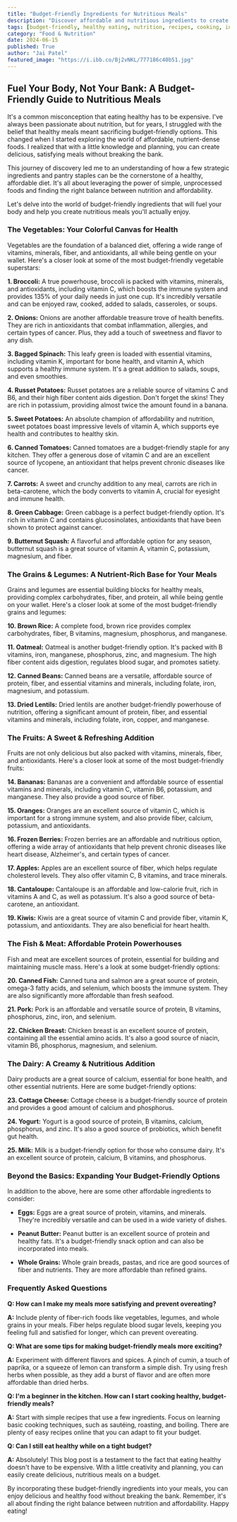 ```yaml
---
title: "Budget-Friendly Ingredients for Nutritious Meals"
description: "Discover affordable and nutritious ingredients to create delicious meals on a budget. This guide explores budget-friendly options for vegetables, fruits, grains, legumes, fish, meat, and dairy, helping you fuel your body without straining your wallet."
tags: [budget-friendly, healthy eating, nutrition, recipes, cooking, ingredients, affordable meals, meal planning, grocery shopping, health]
category: "Food & Nutrition"
date: 2024-06-15
published: True
author: "Jai Patel"
featured_image: "https://i.ibb.co/Bj2vNKL/777186c40b51.jpg"
---
```


##  Fuel Your Body, Not Your Bank: A Budget-Friendly Guide to Nutritious Meals

It's a common misconception that eating healthy has to be expensive. I've always been passionate about nutrition, but for years, I struggled with the belief that healthy meals meant sacrificing budget-friendly options. This changed when I started exploring the world of affordable, nutrient-dense foods.  I realized that with a little knowledge and planning, you can create delicious, satisfying meals without breaking the bank. 

This journey of discovery led me to an understanding of how a few strategic ingredients and pantry staples can be the cornerstone of a healthy, affordable diet. It's all about leveraging the power of simple, unprocessed foods and finding the right balance between nutrition and affordability. 

Let's delve into the world of budget-friendly ingredients that will fuel your body and help you create nutritious meals you'll actually enjoy.

###  The Vegetables: Your Colorful Canvas for Health

Vegetables are the foundation of a balanced diet, offering a wide range of vitamins, minerals, fiber, and antioxidants, all while being gentle on your wallet. Here's a closer look at some of the most budget-friendly vegetable superstars:

**1. Broccoli:** A true powerhouse, broccoli is packed with vitamins, minerals, and antioxidants, including vitamin C, which boosts the immune system and provides 135% of your daily needs in just one cup. It's incredibly versatile and can be enjoyed raw, cooked, added to salads, casseroles, or soups.

**2. Onions:** Onions are another affordable treasure trove of health benefits. They are rich in antioxidants that combat inflammation, allergies, and certain types of cancer.  Plus, they add a touch of sweetness and flavor to any dish.

**3. Bagged Spinach:**  This leafy green is loaded with essential vitamins, including vitamin K, important for bone health, and vitamin A, which supports a healthy immune system. It's a great addition to salads, soups, and even smoothies.

**4. Russet Potatoes:**  Russet potatoes are a reliable source of vitamins C and B6, and their high fiber content aids digestion. Don't forget the skins! They are rich in potassium, providing almost twice the amount found in a banana.

**5. Sweet Potatoes:**  An absolute champion of affordability and nutrition, sweet potatoes boast impressive levels of vitamin A, which supports eye health and contributes to healthy skin. 

**6. Canned Tomatoes:** Canned tomatoes are a budget-friendly staple for any kitchen. They offer a generous dose of vitamin C and are an excellent source of lycopene, an antioxidant that helps prevent chronic diseases like cancer.

**7. Carrots:**  A sweet and crunchy addition to any meal, carrots are rich in beta-carotene, which the body converts to vitamin A, crucial for eyesight and immune health. 

**8. Green Cabbage:** Green cabbage is a perfect budget-friendly option. It's rich in vitamin C and contains glucosinolates, antioxidants that have been shown to protect against cancer. 

**9. Butternut Squash:**  A flavorful and affordable option for any season, butternut squash is a great source of vitamin A, vitamin C, potassium, magnesium, and fiber.

###  The Grains & Legumes: A Nutrient-Rich Base for Your Meals

Grains and legumes are essential building blocks for healthy meals, providing complex carbohydrates, fiber, and protein, all while being gentle on your wallet. Here's a closer look at some of the most budget-friendly grains and legumes:

**10. Brown Rice:**  A complete food, brown rice provides complex carbohydrates, fiber, B vitamins, magnesium, phosphorus, and manganese. 

**11. Oatmeal:**  Oatmeal is another budget-friendly option. It's packed with B vitamins, iron, manganese, phosphorus, zinc, and magnesium.  The high fiber content aids digestion, regulates blood sugar, and promotes satiety. 

**12. Canned Beans:** Canned beans are a versatile, affordable source of protein, fiber, and essential vitamins and minerals, including folate, iron, magnesium, and potassium.

**13. Dried Lentils:**  Dried lentils are another budget-friendly powerhouse of nutrition, offering a significant amount of protein, fiber, and essential vitamins and minerals, including folate, iron, copper, and manganese.  

###  The Fruits: A Sweet & Refreshing Addition

Fruits are not only delicious but also packed with vitamins, minerals, fiber, and antioxidants. Here's a closer look at some of the most budget-friendly fruits:

**14. Bananas:**  Bananas are a convenient and affordable source of essential vitamins and minerals, including vitamin C, vitamin B6, potassium, and manganese.  They also provide a good source of fiber.

**15. Oranges:**  Oranges are an excellent source of vitamin C, which is important for a strong immune system, and also provide fiber, calcium, potassium, and antioxidants.

**16. Frozen Berries:**  Frozen berries are an affordable and nutritious option, offering a wide array of antioxidants that help prevent chronic diseases like heart disease, Alzheimer's, and certain types of cancer. 

**17. Apples:** Apples are an excellent source of fiber, which helps regulate cholesterol levels. They also offer vitamin C, B vitamins, and trace minerals.

**18. Cantaloupe:** Cantaloupe is an affordable and low-calorie fruit, rich in vitamins A and C, as well as potassium.  It's also a good source of beta-carotene, an antioxidant.

**19. Kiwis:**  Kiwis are a great source of vitamin C and provide fiber, vitamin K, potassium, and antioxidants.  They are also beneficial for heart health.

###  The Fish & Meat: Affordable Protein Powerhouses

Fish and meat are excellent sources of protein, essential for building and maintaining muscle mass. Here's a look at some budget-friendly options:

**20. Canned Fish:**  Canned tuna and salmon are a great source of protein, omega-3 fatty acids, and selenium, which boosts the immune system.  They are also significantly more affordable than fresh seafood.

**21. Pork:**  Pork is an affordable and versatile source of protein, B vitamins, phosphorus, zinc, iron, and selenium. 

**22. Chicken Breast:**  Chicken breast is an excellent source of protein, containing all the essential amino acids. It's also a good source of niacin, vitamin B6, phosphorus, magnesium, and selenium.

###  The Dairy: A Creamy & Nutritious Addition

Dairy products are a great source of calcium, essential for bone health, and other essential nutrients. Here are some budget-friendly options:

**23. Cottage Cheese:**  Cottage cheese is a budget-friendly source of protein and provides a good amount of calcium and phosphorus. 

**24. Yogurt:** Yogurt is a good source of protein, B vitamins, calcium, phosphorus, and zinc.  It's also a good source of probiotics, which benefit gut health.

**25. Milk:**  Milk is a budget-friendly option for those who consume dairy. It's an excellent source of protein, calcium, B vitamins, and phosphorus.  

###  Beyond the Basics: Expanding Your Budget-Friendly Options

In addition to the above, here are some other affordable ingredients to consider:

- **Eggs:** Eggs are a great source of protein,  vitamins, and minerals.  They're incredibly versatile and can be used in a wide variety of dishes.

- **Peanut Butter:** Peanut butter is an excellent source of protein and healthy fats.  It's a budget-friendly snack option and can also be incorporated into meals.

- **Whole Grains:** Whole grain breads, pastas, and rice are good sources of fiber and nutrients.  They are more affordable than refined grains.

### Frequently Asked Questions

**Q: How can I make my meals more satisfying and prevent overeating?**

**A:**  Include plenty of fiber-rich foods like vegetables, legumes, and whole grains in your meals.  Fiber helps regulate blood sugar levels, keeping you feeling full and satisfied for longer, which can prevent overeating. 

**Q: What are some tips for making budget-friendly meals more exciting?**

**A:**  Experiment with different flavors and spices.  A pinch of cumin, a touch of paprika, or a squeeze of lemon can transform a simple dish.  Try using fresh herbs when possible, as they add a burst of flavor and are often more affordable than dried herbs.

**Q:  I'm a beginner in the kitchen. How can I start cooking healthy, budget-friendly meals?**

**A:** Start with simple recipes that use a few ingredients.  Focus on learning basic cooking techniques, such as sautéing, roasting, and boiling.  There are plenty of easy recipes online that you can adapt to fit your budget.

**Q:  Can I still eat healthy while on a tight budget?**

**A:** Absolutely!  This blog post is a testament to the fact that eating healthy doesn't have to be expensive.  With a little creativity and planning, you can easily create delicious, nutritious meals on a budget.

By incorporating these budget-friendly ingredients into your meals, you can enjoy delicious and healthy food without breaking the bank. Remember, it's all about finding the right balance between nutrition and affordability.  Happy eating!